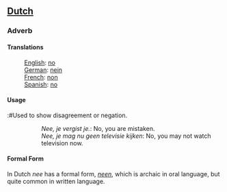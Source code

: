 ==[[Dutch]]==

===Adverb===
====Translations====
:[[English]]: [[no]]
:[[German]]: [[nein]]
:[[French]]: [[non]]
:[[Spanish]]: [[no]]

====Usage====
:#Used to show disagreement or negation. 
::''Nee, je vergist je.'': No, you are mistaken. 
::''Nee, je mag nu geen televisie kijken'': No, you may not watch television now.

====Formal Form====
In Dutch ''nee'' has a formal form, ''[[neen]]'', which is archaic in oral language, but quite common in written language.